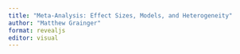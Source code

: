 ```yaml
---
title: "Meta-Analysis: Effect Sizes, Models, and Heterogeneity"
author: "Matthew Grainger"
format: revealjs
editor: visual
---
```


## 
